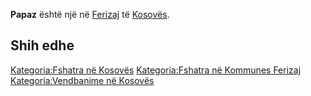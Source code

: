 {{Fshat në 
 | Emri                = Papaz
 | EmriAlt                = 
 | NAME_SHORT_FORM=      
 | NAME_GENERIC=      
 | NAME_SORT_NAME_RO=      PAPAZ
 | FULL_NAME_RO = Papaz
 | FULL_NAME_ND_RO=Papaz
 | SORT_NAME_RG=PAPAZ
 | FULL_NAME_RG=Papaz
 | FULL_NAME_ND_RG=Papaz
 | SRP_NAME_SHORT_FORM=      
 | SRP_NAME_GENERIC=      
 | SRP_NAME_SORT_NAME_RO=      
 | SRP_FULL_NAME_RO = 
 | SRP_FULL_NAME_ND_RO=
 | SRP_SORT_NAME_RG=
 | SRP_FULL_NAME_RG=
 | SRP_FULL_NAME_ND_RG=
 | Emri (Rasa dhanore) = 
 | Figura              = 
 | Shteti              = Kosovo
 | Komuna              = Ferizaj
 | Kodi postar         = 
 | Sipërfaqja          = 

 | Popullsia           = 

 | Regj. i popullsisë  = 
 | Dend. e popullsisë  = 
 | Faqja zyrtare       = 
 <!--- Koordinatat ----> 
 | Gjerësia            = 42.372222
 | Gjatësia            = 20.931944
 | Lartësia            = 
}}
'''Papaz''' është një [[]] në [[Ferizaj]] të [[Kosovës]].

<!-- == Gjeografia == -->
<!-- == Historia == -->
<!-- == Demografia == -->
== Shih edhe ==
{{Komuna Ferizaj}}
{{Kosovo-Administrata-Cung}}

[[Kategoria:Fshatra në Kosovës]]
[[Kategoria:Fshatra në Kommunes Ferizaj]]
[[Kategoria:Vendbanime në Kosovës]]